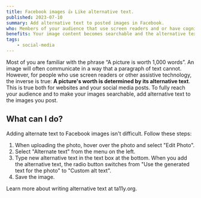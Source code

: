 ```yaml
---
title: Facebook images 👍 Like alternative text.
published: 2023-07-10
summary: Add alternative text to posted images in Facebook.
who: Members of your audience that use screen readers and or have cognitive and/or learning disabilities. 
benefits: Your image content becomes searchable and the alternative text shows if your images do not load.
tags:
    - social-media
---
```




Most of you are familiar with the phrase “A picture is worth 1,000 words”. An image will often communicate in a way that a paragraph of text cannot. However, for people who use screen readers or other assistive technology, the inverse is true: __A picture's worth is determined by its alternative text__. This is true both for websites and your social media posts. To fully reach your audience and to make your images searchable, add alternative text to the images you post.

<ImageFigure src={uploadedImg} class="my-3 text-center w-100" imageClass="mx-auto bg-white" alt="A screenshot of editing a post in Facebook, with the ability to edit the image." caption="Edit an uploaded image to add alternate text."/>

## What can I do?

Adding alternate text to Facebook images isn't difficult. Follow these steps:

1. When uploading the photo, hover over the photo and select "Edit Photo".
2. Select "Alternate text" from the menu on the left.
3. Type new alternative text in the text box at the bottom. When you add the alternative text, the radio button switches from "Use the generated text for the photo" to "Custom alt text".
4. Save the image.

<ImageFigure src={altTextImg} class="my-3 text-center w-100" imageClass="mx-auto bg-white" alt="The Facebook image editor, showing the alternate text fields." caption="Editing the alternate text takes just a few extra clicks."/>

<ExternalLink inline href="https://www.ta11y.org/learning/topic?key=design.writealt">Learn more about writing alternative text</ExternalLink> at <span class="text-brand text-primary fw-bold">t<span class="fw-lighter">a11y</span>.org</span>.